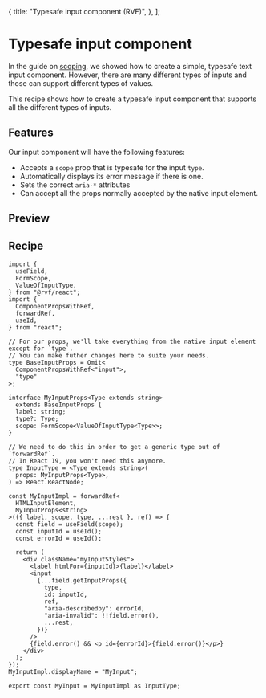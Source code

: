 
  {
    title: "Typesafe input component (RVF)",
  },
];

# Typesafe input component

In the guide on [scoping](/scoping), we showed how to create a simple, typesafe text input component.
However, there are many different types of inputs and those can support different types of values.

This recipe shows how to create a typesafe input component that supports all the different types of inputs.

## Features

Our input component will have the following features:

- Accepts a `scope` prop that is typesafe for the input `type`.
- Automatically displays its error message if there is one.
- Sets the correct `aria-*` attributes
- Can accept all the props normally accepted by the native input element.

## Preview

<TypesafeInput />

## Recipe

```tsx
import {
  useField,
  FormScope,
  ValueOfInputType,
} from "@rvf/react";
import {
  ComponentPropsWithRef,
  forwardRef,
  useId,
} from "react";

// For our props, we'll take everything from the native input element except for `type`.
// You can make futher changes here to suite your needs.
type BaseInputProps = Omit<
  ComponentPropsWithRef<"input">,
  "type"
>;

interface MyInputProps<Type extends string>
  extends BaseInputProps {
  label: string;
  type?: Type;
  scope: FormScope<ValueOfInputType<Type>>;
}

// We need to do this in order to get a generic type out of `forwardRef`.
// In React 19, you won't need this anymore.
type InputType = <Type extends string>(
  props: MyInputProps<Type>,
) => React.ReactNode;

const MyInputImpl = forwardRef<
  HTMLInputElement,
  MyInputProps<string>
>(({ label, scope, type, ...rest }, ref) => {
  const field = useField(scope);
  const inputId = useId();
  const errorId = useId();

  return (
    <div className="myInputStyles">
      <label htmlFor={inputId}>{label}</label>
      <input
        {...field.getInputProps({
          type,
          id: inputId,
          ref,
          "aria-describedby": errorId,
          "aria-invalid": !!field.error(),
          ...rest,
        })}
      />
      {field.error() && <p id={errorId}>{field.error()}</p>}
    </div>
  );
});
MyInputImpl.displayName = "MyInput";

export const MyInput = MyInputImpl as InputType;
```
